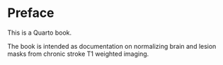 # Preface {.unnumbered}

This is a Quarto book.

The book is intended as documentation on normalizing brain and lesion masks from chronic stroke T1 weighted imaging.